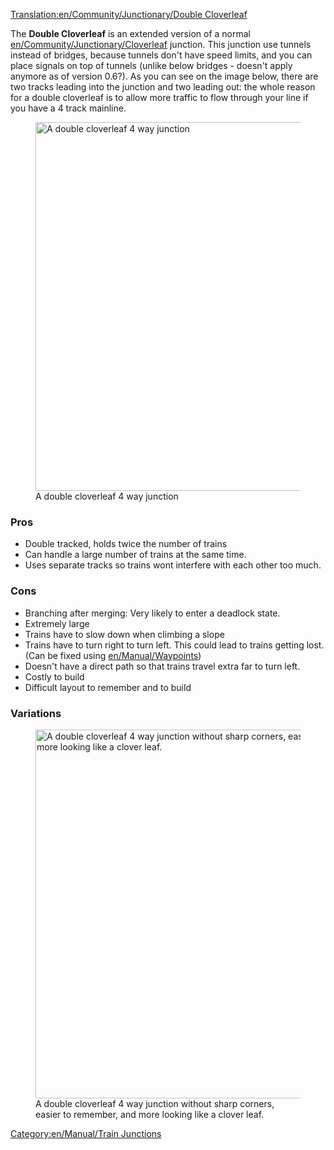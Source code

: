 [[Translation:en/Community/Junctionary/Double Cloverleaf]]

{{en/Community/Junctionary/Navigation}}
The '''Double Cloverleaf''' is an extended version of a normal [[en/Community/Junctionary/Cloverleaf]] junction.
This junction use tunnels instead of bridges, because tunnels don't have speed limits, and you can place signals on top of tunnels (unlike below bridges - doesn't apply anymore as of version 0.6?).
As you can see on the image below, there are two tracks leading into the junction and two leading out: the whole reason for a double cloverleaf is to allow more traffic to flow through your line if you have a 4 track mainline.

[[File:en/Community/Junctionary/Double cloverleaf.png|none|thumb|590px|A double cloverleaf 4 way junction]]

===Pros===
* Double tracked, holds twice the number of trains
* Can handle a large number of trains at the same time.
* Uses separate tracks so trains wont interfere with each other too much.

===Cons===
* Branching after merging: Very likely to enter a deadlock state.
* Extremely large
* Trains have to slow down when climbing a slope
* Trains have to turn right to turn left. This could lead to trains getting lost. (Can be fixed using [[en/Manual/Waypoints]])
* Doesn't have a direct path so that trains travel extra far to turn left.
* Costly to build
* Difficult layout to remember and to build

===Variations===
[[File:en/Community/Junctionary/DoubleCloverleafVariation.png|none|thumb|590px|A double cloverleaf 4 way junction without sharp corners, easier to remember, and more looking like a clover leaf.]]

[[Category:en/Manual/Train Junctions]]